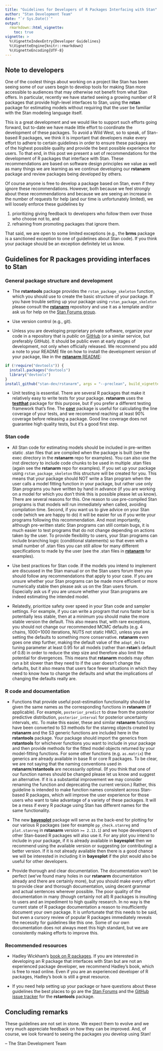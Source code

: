 ```yaml
---
title: "Guidelines for Developers of R Packages Interfacing with Stan"
author: "Stan Development Team"
date: "`r Sys.Date()`"
output: 
  rmarkdown::html_vignette:
    toc: true
vignette: >
  %\VignetteIndexEntry{Developer Guidelines}
  %\VignetteEngine{knitr::rmarkdown}
  %\VignetteEncoding{UTF-8}
---
```


## Note to developers

One of the coolest things about working on a project like Stan has been seeing
some of our users begin to develop tools for making Stan more accessible to
audiences that may otherwise not benefit from what Stan offers. In particular,
recently we have started seeing a growing number of R packages that provide
high-level interfaces to Stan, using the __rstan__ package for estimating models
without requiring that the user be familiar with the Stan modeling language
itself.

This is a great development and we would like to support such efforts going 
forward, but to-date we have made little effort to coordinate the development of
these packages. To avoid a Wild West, so to speak, of Stan-based R packages, we 
think it is important that developers make every effort to adhere to certain 
guidelines in order to ensure these packages are of the highest possible quality
and provide the best possible experience for users. To that end, in this post we
present a set of recommendations for the development of R packages that 
interface with Stan. These recommendations are based on software design 
principles we value as well as many things we are learning as we continue 
developing our __rstanarm__ package and review packages being developed by 
others.

Of course anyone is free to develop a package based on Stan, even if they ignore
these recommendations. However, both because we feel strongly about these 
recommendations and because we are seeing an increase in the number of requests
for help (and our time is unfortunately limited), we will loosely enforce these
guidelines by 

1. prioritizing giving feedback to developers who follow them over those who
choose not to, and
2. refraining from promoting packages that ignore them. 

That said, we are open to some limited exceptions (e.g., the __brms__ package is
a sanctioned exception to one of guidelines about Stan code). If you think your 
package should be an exception definitely let us know.


## Guidelines for R packages providing interfaces to Stan

### General package structure and development

* The __rstantools__ package provides the `rstan_package_skeleton` function, 
which you should use to create the basic structure of your package. If you have 
trouble setting up your package using `rstan_package_skeleton` please consult 
the [__rstanarm__](https://github.com/stan-dev/rstanarm) repository and use it
as a template and/or ask us for help on the [Stan Forums 
group](http://discourse.mc-stan.org).

* Use version control (e.g., git).

* Unless you are developing proprietary private software, organize your code in 
a repository that is _public_ on [GitHub](https://github.com/) (or a similar
service, but preferably GitHub). It should be public even at early stages of
development, not only when officially released.  We recommend you add a note to
your README file on how to install the development version of your package, like
in the [__rstanarm__
README](https://github.com/stan-dev/rstanarm#development-version):

```r
if (!require("devtools")) {
  install.packages("devtools")
  library("devtools")
}
install_github("stan-dev/rstanarm", args = "--preclean", build_vignettes = FALSE)
```

* Unit testing is essential. There are several R packages that make it 
relatively easy to write tests for your package. __rstanarm__ uses the 
[__testthat__](https://github.com/hadley/testthat) package for this purpose, but
if you prefer a different testing framework that's fine. The 
[__covr__](https://github.com/jimhester/covr) package is useful for calculating 
the line coverage of your tests, and we recommend reaching at least 90% coverage
before releasing a package. Good line coverage does not guarantee high quality
tests, but it's a good first step.

### Stan code

* All Stan code for estimating models should be included in pre-written static
.stan files that are compiled when the package is built (see the exec directory
in the __rstanarm__ repo for examples). You can also use the inst directory to
include code chunks to be used in multiple .stan files (again see the __rstanarm__
repo for examples). If you set up your package using `rstan_package_skeleton`
this structure will be created for you. This means that your package should NOT
write a Stan program when the user calls a model fitting function in your
package, but rather use only Stan programs you have written by hand in advance
(if you are working on a model for which you don't think this is possible please
let us know). There are several reasons for this. One reason to use pre-compiled
Stan programs is that models will run immediately when called, avoiding
compilation time. Second, if you want us to give advice on your Stan code (which
we are happy to do) it will be easier for us if you write your programs
following this recommendation. And most importantly, although pre-written static
Stan programs can still contain bugs, it is much easier to test programs that do
not change depending on actions taken by the user. To provide flexibility to
users, your Stan programs can include branching logic (conditional statements)
so that even with a small number of .stan files you can still allow for many 
different specifications to made by the user (see the .stan files in
[__rstanarm__](https://github.com/stan-dev/rstanarm/tree/master/exec) for 
examples).

* Use best practices for Stan code. If the models you intend to implement are
discussed in the Stan manual or on the Stan users forum then you should follow
any recommendations that apply to your case. If you are unsure whether your Stan
programs can be made more efficient or more numerically stable then please ask
us on the Stan users forum. Especially ask us if you are unsure whether your
Stan programs are indeed estimating the intended model.

* Relatedly, prioritize safety over speed in your Stan code and sampler 
settings. For example, if you can write a program that runs faster but is 
potentially less stable, then at a minimum you should make the more stable 
version the default. This also means that, with rare exceptions, you should not 
change our recommended MCMC defaults (e.g. 4 chains, 1000+1000 iterations, NUTS 
not static HMC), unless you are setting the defaults to something more 
conservative. __rstanarm__ even goes one step further, making the default value
of the `adapt_delta` tuning parameter at least 0.95 for all models (rather than 
__rstan__'s default of 0.8) in order to reduce the step size and therefore also 
limit the potential for divergences. This means that __rstanarm__ models may
often run a bit slower than they need to if the user doesn't change the
defaults, but it also means that users face fewer situations in which they need
to know how to change the defaults and what the implications of changing the
defaults really are.

### R code and documentation

* Functions that provide useful post-estimation functionality should be given 
the same names as the corresponding functions in __rstanarm__ (if applicable). 
For example, `posterior_predict` to draw from the posterior predictive 
distribution, `posterior_interval` for posterior uncertainty intervals, etc. To 
make this easier, these and similar __rstanarm__ functions have been converted 
to S3 methods for the stanreg objects created by __rstanarm__ and the S3 generic
functions are included here in the __rstantools__ package. Your package should
import the generics from __rstantools__ for whichever functions you want to
include in your package and then provide methods for the fitted model objects
returned by your model-fitting functions. For some other functions (e.g.
`as.matrix`) the generics are already available in base R or core R packages. To
be clear, we are not saying that the naming conventions used in
__rstanarm__/__rstantools__ are necessarily optimal. (If you think that one of 
our function names should be changed please let us know and suggest an 
alternative. If it is a substantial improvement we may consider renaming the 
function and deprecating the current version.) Rather, this guideline is 
intended to make function names consistent across Stan-based R packages, which 
will improve the user experience for those users who want to take advantage of a
variety of these packages. It will be a mess if every R package using Stan has 
different names for the same functionality.

* The new [__bayesplot__](https://github.com/stan-dev/bayesplot) package will
serve as the back-end for plotting for our various R packages (see for example
`pp_check.stanreg` and `plot.stanreg` in __rstanarm__ version `>= 2.13.1`) and
we hope developers of other Stan-based R packages will also use it. For any plot
you intend to include in your package, if it is already available in
__bayesplot__ then we recommend using the available version or suggesting (or
contributing) a better version. If it is not already available then there is a
good chance we will be interested in including it in __bayesplot__ if the plot
would also be useful for other developers.

* Provide thorough and clear documentation. The documentation won't be perfect 
(we've found many holes in our __rstanarm__ documentation already and there are 
certainly more), but you should make every effort to provide clear and thorough 
documentation, using decent grammar and actual sentences wherever possible. The 
poor quality of the documentation in many (though certainly not all) R packages 
is insulting to users and an impediment to high quality research. In no way is 
the current state of R package documentation a reason to insufficiently document
your own package. It is unfortunate that this needs to be said, but even a 
cursory review of popular R packages immediately reveals the necessity for
guidelines like this one. Some of our own documentation does not always meet
this high standard, but we are consistently making efforts to improve this.


### Recommended resources

* Hadley Wickham's [book on R packages](http://r-pkgs.had.co.nz/). If you are 
interested in developing an R package that interfaces with Stan but are not an 
experienced package developer, we recommend Hadley's book, which is free to read
online. Even if you are an experienced developer of R packages, Hadley's book is
still a great resource.

* If you need help setting up your package or have questions about these 
guidelines the best places to go are the [Stan
Forums](http://discourse.mc-stan.org) and the [GitHub issue 
tracker](https://github.com/stan-dev/rstantools/issues) for the __rstantools__ 
package.


## Concluding remarks

These guidelines are not set in stone. We expect them to evolve and we very much
appreciate feedback on how they can be improved. And, of course, we look forward
to seeing the packages you develop using Stan!

-- The Stan Development Team
